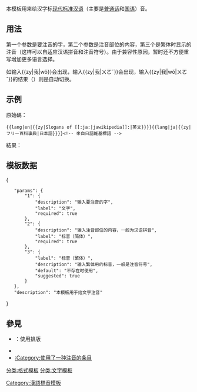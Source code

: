 <includeonly><!-- 在這裡加入模板的保護標識 --></includeonly><noinclude>{{template doc page viewed directly}}</noinclude>
<!-- 在本行下編輯模板說明 -->
{{模板样式|模板:Zy/styles.css}}
本模板用来给汉字标[[现代标准汉语]]（主要是[[普通话]]和[[国语]]）音。

== 用法 ==
第一个参数是要注音的字，第二个参数是注音部位的内容，第三个是繁体时显示的注音（这样可以自适应汉语拼音和注音符号）。由于兼容性原因，暂时还不方便重写增加更多语言选择。

如输入<nowiki>{{zy|我|wǒ}}</nowiki>会出现{{zy|我|wǒ}}，输入<nowiki>{{zy|我|ㄨㄛˇ}}</nowiki>会出现{{zy|我|ㄨㄛˇ}}，输入<nowiki>{{zy|我|wǒ|ㄨㄛˇ}}</nowiki>的结果（{{zy|我|wǒ|ㄨㄛˇ}}）则是自动切换。

== 示例 ==
原始碼：

<pre>
{{lang|en|{{zy|Slogans of [[:ja:|jawikipedia]]:|英文}}}}{{lang|ja|{{zy|フリー百科事典|日本語}}}}<!-- 來自日語維基標語 -->
</pre>

結果：

{{lang|en|{{zy|Slogans of [[:ja:|jawikipedia]]:|英文}}}}{{lang|ja|{{zy|フリー百科事典|日本語}}}}<!-- 來自日語維基標語 -->

==模板数据==
{{TemplateDataHeader}}
<templatedata>
{
	"params": {
		"1": {
			"description": "输入要注音的字",
			"label": "文字",
			"required": true
		},
		"2": {
			"description": "输入注音部位的内容，一般为汉语拼音",
			"label": "标音（简体）",
			"required": true
		},
		"3": {
			"label": "标音（繁体）",
			"description": "输入繁体用的标音，一般是注音符号",
			"default": "不存在时使用{{{2}}}",
			"suggested": true
		}
	},
	"description": "本模板用于给文字注音"
}
</templatedata>

== 參見 ==
* {{tl|ruby}}：使用{{tag|ruby}}排版
* {{tl|overset}}
* [[:Category:使用了一种注音的条目]]
<includeonly>
<!-- 本行下加入模板的分類 -->
[[分类:格式模板]]
[[分类:文字模板]]
[[Category:漢語標音模板]]
<!-- 本行下加入模板的跨語言鏈接 -->
</includeonly>